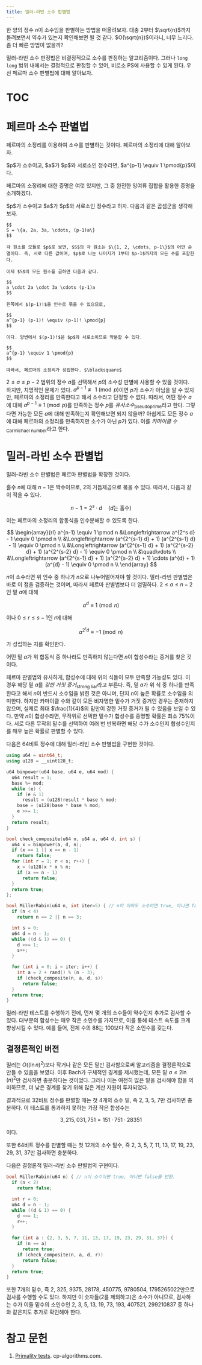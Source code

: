```yaml
---
title: 밀러-라빈 소수 판별법
---
```


한 양의 정수 $n$이 소수임을 판별하는 방법을 떠올려보자. 대충 2부터 $\sqrt{n}$까지 돌려보면서 약수가 있는지 확인해보면 될 것 같다.
$O(\sqrt{n})$이라니, 너무 느리다. 좀 더 빠른 방법이 없을까?

밀러-라빈 소수 판정법은 비결정적으로 소수를 판정하는 알고리즘이다. 그러나 `long long` 범위 내에서는 결정적으로 판정할 수 있어, 비로소 PS에 사용할 수 있게 된다. 우선 페르마 소수 판별법에 대해 알아보자.

# TOC

# 페르마 소수 판별법

페르마의 소정리를 이용하여 소수를 판별하는 것이다. 페르마의 소정리에 대해 알아보자.

<Theorem title="정리" subtitle="페르마의 소정리">
    $p$가 소수이고, $a$가 $p$와 서로소인 정수라면, $a^{p-1} \equiv 1 \pmod{p}$이다.
</Theorem>

페르마의 소정리에 대한 증명은 여럿 있지만, 그 중 완전한 잉여류 집합을 활용한 증명을 소개하겠다.

<Theorem title="증명">
    $p$가 소수이고 $a$가 $p$와 서로소인 정수라고 하자. 다음과 같은 곱셈군을 생각해보자.

    $$
    S = \{a, 2a, 3a, \cdots, (p-1)a\}
    $$

    각 원소를 모듈로 $p$로 보면, $S$의 각 원소는 $\{1, 2, \cdots, p-1\}$의 어떤 순열이다. 즉, 서로 다른 값이며, $p$로 나눈 나머지가 1부터 $p-1$까지의 모든 수를 포함한다.

    이제 $S$의 모든 원소를 곱하면 다음과 같다.

    $$
    a \cdot 2a \cdot 3a \cdots (p-1)a
    $$

    왼쪽에서 $(p-1)!$을 인수로 묶을 수 있으므로,

    $$
    a^{p-1} (p-1)! \equiv (p-1)! \pmod{p}
    $$

    이다. 양변에서 $(p-1)!$은 $p$와 서로소이므로 약분할 수 있다.

    $$
    a^{p-1} \equiv 1 \pmod{p}
    $$

    따라서, 페르마의 소정리가 성립한다. $\blacksquare$
</Theorem>

$2 \leq a \leq p-2$ 범위의 정수 $a$를 선택해서 $p$의 소수성 판별에 사용할 수 있을 것이다. 하지만, 치명적인 문제가 있다. $a^{p-1} \not\equiv 1\pmod{p}$이면 $p$가 소수가 아님을 알 수 있지만, 페르마의 소정리를 만족한다고 해서 소수라고 단정할 수 없다. 따라서, 어떤 정수 $a$에 대해 $a^{p-1} \equiv 1 \pmod{p}$를 만족하는 정수 $p$를 _유사소수_<sub>pseudoprime</sub>라고 한다. 그렇다면 가능한 모든 $a$에 대해 만족하는지 확인해보면 되지 않을까? 아쉽게도 모든 정수 $a$에 대해 페르마의 소정리를 만족하지만 소수가 아닌 $p$가 있다. 이를 _카마이클 수_<sub>Carmichael number</sub>라고 한다.

# 밀러-라빈 소수 판별법

밀러-라빈 소수 판별법은 페르마 판별법을 확장한 것이다.

홀수 $n$에 대해 $n-1$은 짝수이므로, 2의 거듭제곱으로 묶을 수 있다. 따라서, 다음과 같이 적을 수 있다.

$$
n-1=2^s\cdot d\quad(d\text{는 홀수})
$$

이는 페르마의 소정리의 합동식을 인수분해할 수 있도록 한다.

$$
\begin{array}{rl}
a^{n-1} \equiv 1 \pmod n &\Longleftrightarrow a^{2^s d} - 1 \equiv 0 \pmod n \\
&\Longleftrightarrow (a^{2^{s-1} d} + 1) (a^{2^{s-1} d} - 1) \equiv 0 \pmod n \\
&\Longleftrightarrow (a^{2^{s-1} d} + 1) (a^{2^{s-2} d} + 1) (a^{2^{s-2} d} - 1) \equiv 0 \pmod n \\
&\quad\vdots \\
&\Longleftrightarrow (a^{2^{s-1} d} + 1) (a^{2^{s-2} d} + 1) \cdots (a^{d} + 1) (a^{d} - 1) \equiv 0 \pmod n \\
\end{array}
$$

$n$이 소수라면 위 인수 중 하나가 $n$으로 나누어떨어져야 할 것이다. 밀러-라빈 판별법은 바로 이 점을 검증하는 것이며, 따라서 페르마 판별법보다 더 엄밀하다. $2\leq a \leq n-2$인 밑 $a$에 대해

$$
a^d \equiv 1 \pmod{n}
$$

이나 $0\leq r \leq s-1$인 $r$에 대해

$$
a^{2^r d} \equiv -1 \pmod{n}
$$

가 성립하는 지를 확인한다.

어떤 밑 $a$가 위 합동식 중 하나라도 만족하지 않는다면 $n$이 합성수라는 증거를 찾은 것이다.

페르마 판별법와 유사하게, 합성수에 대해 위의 식들이 모두 만족할 가능성도 있다. 이 경우 해당 밑 $a$를 _강한 거짓 증거_<sub>strong liar</sub>라고 부른다.
즉, 밑 $a$가 위 식 중 하나를 만족한다고 해서 $n$이 반드시 소수임을 밝힌 것은 아니며, 단지 $n$이 높은 확률로 소수임을 의미한다.
하지만 카마이클 수와 같이 모든 비자명한 밑수가 거짓 증거인 경우는 존재하지 않으며, 실제로 최대 $\frac{1}{4}$의 밑만이 강한 거짓 증거가 될 수 있음을 보일 수 있다.
만약 $n$이 합성수라면, 무작위로 선택한 밑수가 합성수를 증명할 확률은 최소 75%이다.
서로 다른 무작위 밑수를 선택하여 여러 번 반복하면 해당 수가 소수인지 합성수인지를 매우 높은 확률로 판별할 수 있다.

다음은 64비트 정수에 대해 밀러-라빈 소수 판별법을 구현한 것이다.

```cpp
using u64 = uint64_t;
using u128 = __uint128_t;

u64 binpower(u64 base, u64 e, u64 mod) {
  u64 result = 1;
  base %= mod;
  while (e) {
    if (e & 1)
      result = (u128)result * base % mod;
    base = (u128)base * base % mod;
    e >>= 1;
  }
  return result;
}

bool check_composite(u64 n, u64 a, u64 d, int s) {
  u64 x = binpower(a, d, n);
  if (x == 1 || x == n - 1)
    return false;
  for (int r = 1; r < s; r++) {
    x = (u128)x * x % n;
    if (x == n - 1)
      return false;
  }
  return true;
};

bool MillerRabin(u64 n, int iter=5) { // n이 아마도 소수이면 true, 아니면 false를 반환.
  if (n < 4)
    return n == 2 || n == 3;

  int s = 0;
  u64 d = n - 1;
  while ((d & 1) == 0) {
    d >>= 1;
    s++;
  }

  for (int i = 0; i < iter; i++) {
    int a = 2 + rand() % (n - 3);
    if (check_composite(n, a, d, s))
      return false;
  }
  return true;
}
```

밀러-라빈 테스트를 수행하기 전에, 먼저 몇 개의 소수들이 약수인지 추가로 검사할 수 있다.
대부분의 합성수는 매우 작은 소인수를 가지므로, 이를 통해 테스트 속도를 크게 향상시킬 수 있다.
예를 들어, 전체 수의 $88%$는 $100$보다 작은 소인수를 갖는다.

## 결정론적인 버전

밀러는 $O((\ln n)^2)$보다 작거나 같은 모든 밑만 검사함으로써 알고리즘을 결정론적으로 만들 수 있음을 보였다.
이후 Bach가 구체적인 경계를 제시했는데, 모든 밑 $a \le 2 \ln(n)^2$만 검사하면 충분하다는 것이었다.
그러나 이는 여전히 많은 밑을 검사해야 함을 의미하므로, 더 낮은 경계를 찾기 위해 많은 계산 자원이 투자되었다.

결과적으로 32비트 정수를 판별할 때는 첫 4개의 소수 밑, 즉 2, 3, 5, 7만 검사하면 충분하다.
이 테스트를 통과하지 못하는 가장 작은 합성수는

$$
3,215,031,751 = 151 \cdot 751 \cdot 28351
$$

이다.

또한 64비트 정수를 판별할 때는 첫 12개의 소수 밑수, 즉 2, 3, 5, 7, 11, 13, 17, 19, 23, 29, 31, 37만 검사하면 충분하다.

다음은 결정론적 밀러-라빈 소수 판별법의 구현이다.

```cpp
bool MillerRabin(u64 n) { // n이 소수이면 true, 아니면 false를 반환.
  if (n < 2)
    return false;

  int r = 0;
  u64 d = n - 1;
  while ((d & 1) == 0) {
    d >>= 1;
    r++;
  }

  for (int a : {2, 3, 5, 7, 11, 13, 17, 19, 23, 29, 31, 37}) {
    if (n == a)
      return true;
    if (check_composite(n, a, d, r))
      return false;
  }
  return true;
}
```

또한 7개의 밑수, 즉 2, 325, 9375, 28178, 450775, 9780504, 1795265022만으로 검사를 수행할 수도 있다.
하지만 이 숫자들(2를 제외하고)은 소수가 아니므로, 검사하는 수가 이들 밑수의 소인수인 2, 3, 5, 13, 19, 73, 193, 407521, 299210837 중 하나와 같은지도 추가로 확인해야 한다.

# 참고 문헌

1. [Primality tests](https://cp-algorithms.com/algebra/primality_tests.html). cp-algorithms.com.
